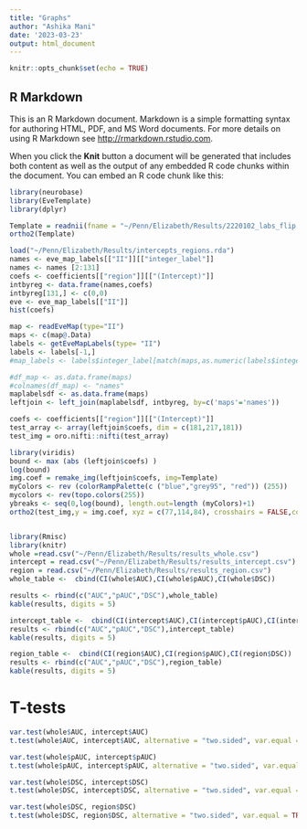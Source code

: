 ```yaml
---
title: "Graphs"
author: "Ashika Mani"
date: '2023-03-23'
output: html_document
---
```


```r
knitr::opts_chunk$set(echo = TRUE)
```

## R Markdown

This is an R Markdown document. Markdown is a simple formatting syntax for authoring HTML, PDF, and MS Word documents. For more details on using R Markdown see <http://rmarkdown.rstudio.com>.

When you click the **Knit** button a document will be generated that includes both content as well as the output of any embedded R code chunks within the document. You can embed an R code chunk like this:

```r
library(neurobase)
library(EveTemplate)
library(dplyr)

Template = readnii(fname = "~/Penn/Elizabeth/Results/2220102_labs_flip.nii.gz")
ortho2(Template)
```




```r
load("~/Penn/Elizabeth/Results/intercepts_regions.rda")
names <- eve_map_labels[["II"]][["integer_label"]]
names <- names [2:131]
coefs <- coefficients[["region"]][["(Intercept)"]]
intbyreg <- data.frame(names,coefs)
intbyreg[131,] <- c(0,0)
eve <- eve_map_labels[["II"]]
hist(coefs)
```


```r
map <- readEveMap(type="II")
maps <- c(map@.Data)
labels <- getEveMapLabels(type= "II")
labels <- labels[-1,]
#map_labels <- labels$integer_label[match(maps,as.numeric(labels$integer_label))]

#df_map <- as.data.frame(maps)
#colnames(df_map) <- "names"
maplabelsdf <- as.data.frame(maps)
leftjoin <- left_join(maplabelsdf, intbyreg, by=c('maps'='names'))

coefs <- coefficients[["region"]][["(Intercept)"]]
test_array <- array(leftjoin$coefs, dim = c(181,217,181))
test_img = oro.nifti::nifti(test_array)
```


```r
library(viridis)
bound <- max (abs (leftjoin$coefs) )
log(bound)
img.coef = remake_img(leftjoin$coefs, img=Template)
myColors <- rev (colorRampPalette(c ("blue","grey95", "red")) (255))
mycolors <- rev(topo.colors(255))
ybreaks <- seq(0,log(bound), length.out=length (myColors)+1)
ortho2(test_img,y = img.coef, xyz = c(77,114,84), crosshairs = FALSE,col.y = mycolors, ybreaks = ybreaks, ycolorbar=TRUE,text = "Intercept Values", text.cex = 1, text.x = 50, text.y = 10) 
```

```r

```



```r
library(Rmisc)
library(knitr)
whole =read.csv("~/Penn/Elizabeth/Results/results_whole.csv")
intercept = read.csv("~/Penn/Elizabeth/Results/results_intercept.csv")
region = read.csv("~/Penn/Elizabeth/Results/results_region.csv")
whole_table <-  cbind(CI(whole$AUC),CI(whole$pAUC),CI(whole$DSC))

results <- rbind(c("AUC","pAUC","DSC"),whole_table)
kable(results, digits = 5)
```




```r
intercept_table <-  cbind(CI(intercept$AUC),CI(intercept$pAUC),CI(intercept$DSC))
results <- rbind(c("AUC","pAUC","DSC"),intercept_table)
kable(results, digits = 5)
```



```r
region_table <-  cbind(CI(region$AUC),CI(region$pAUC),CI(region$DSC))
results <- rbind(c("AUC","pAUC","DSC"),region_table)
kable(results, digits = 5)
```

# T-tests 

```r
var.test(whole$AUC, intercept$AUC)
t.test(whole$AUC, intercept$AUC, alternative = "two.sided", var.equal = TRUE)
```

```r
var.test(whole$pAUC, intercept$pAUC)
t.test(whole$pAUC, intercept$pAUC, alternative = "two.sided", var.equal = TRUE)
```

```r
var.test(whole$DSC, intercept$DSC)
t.test(whole$DSC, intercept$DSC, alternative = "two.sided", var.equal = TRUE)
```


```r
var.test(whole$DSC, region$DSC)
t.test(whole$DSC, region$DSC, alternative = "two.sided", var.equal = TRUE)
```

